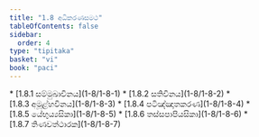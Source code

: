 ```yaml
---
title: "1.8 අධිකරණසමථ"
tableOfContents: false
sidebar:
  order: 4
type: "tipitaka"
basket: "vi"
book: "paci"
---
```



<DynamicBreadcrumb />



<TableOfContents book="paci" section="1.8">
* [1.8.1 සම්මුඛාවිනය](1-8/1-8-1)
* [1.8.2 සතිවිනය](1-8/1-8-2)
* [1.8.3 අමූළ්හවිනය](1-8/1-8-3)
* [1.8.4 පටිඤ්ඤාතකරණ](1-8/1-8-4)
* [1.8.5 යේභුය්‍යසිකා](1-8/1-8-5)
* [1.8.6 තස්සපාපියසිකා](1-8/1-8-6)
* [1.8.7 තිණවත්ථාරක](1-8/1-8-7)
</TableOfContents>